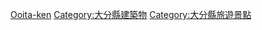 {{日本行政區劃分類導航|城堡}}
{{Commonscat|Castles in Oita prefecture}}

[[Category:日本各都道府縣城堡|Ooita-ken]]
[[Category:大分縣建築物|Category:大分縣建築物]]
[[Category:大分縣旅遊景點|Category:大分縣旅遊景點]]